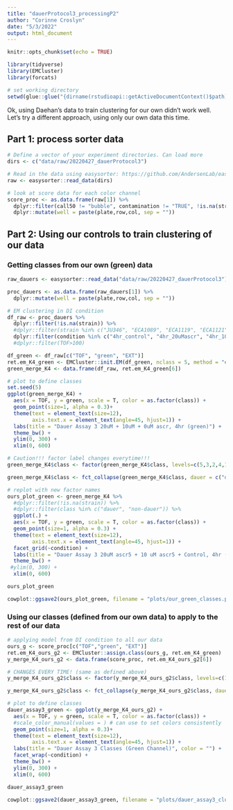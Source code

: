 ```yaml
---
title: "dauerProtocol3_processingP2"
author: "Corinne Croslyn"
date: "5/3/2022"
output: html_document
---
```


```r
knitr::opts_chunk$set(echo = TRUE)
```

```r
library(tidyverse)
library(EMCluster)
library(forcats)

# set working directory
setwd(glue::glue("{dirname(rstudioapi::getActiveDocumentContext()$path)}/.."))
```

Ok, using Daehan's data to train clustering for our own didn't work well. Let's try a different approach, using only our own data this time.

## Part 1: process sorter data 

```r
# Define a vector of your experiment directories. Can load more
dirs <- c("data/raw/20220427_dauerProtocol3") 

# Read in the data using easysorter: https://github.com/AndersenLab/easysorter
raw <- easysorter::read_data(dirs)

# look at score data for each color channel
score_proc <- as.data.frame(raw[1]) %>%
  dplyr::filter(call50 != "bubble", contamination != "TRUE", !is.na(strain)) %>%
  dplyr::mutate(well = paste(plate,row,col, sep = ""))
```

## Part 2: Using our controls to train clustering of our data 

### Getting classes from our own (green) data

```r
raw_dauers <- easysorter::read_data("data/raw/20220427_dauerProtocol3") # FOR NOW USE THIS ASSAY FOR SETTINGS

proc_dauers <- as.data.frame(raw_dauers[1]) %>%
  dplyr::mutate(well = paste(plate,row,col, sep = ""))

# EM clustering in DI condition
df_raw <- proc_dauers %>%
  dplyr::filter(!is.na(strain)) %>%
  #dplyr::filter(strain %in% c("JU346", "ECA1089", "ECA1119", "ECA1121", "NIC166", "ECA1091", "ECA1120", "ECA1122")) %>%
  dplyr::filter(condition %in% c("4hr_control", "4hr_20uMascr", "4hr_10uMascr"))
  #dplyr::filter(TOF>100)

df_green <- df_raw[c("TOF", "green", "EXT")]
ret.em_K4_green <- EMCluster::init.EM(df_green, nclass = 5, method = "em.EM") #I'm choosing 5 classes here instead of Daehan's 4 because we see 2 clusters of non-dauers in our data (Daehan see's 1)
green_merge_K4 <- data.frame(df_raw, ret.em_K4_green[6])

# plot to define classes
set.seed(5)
ggplot(green_merge_K4) +
  aes(x = TOF, y = green, scale = T, color = as.factor(class)) +
  geom_point(size=1, alpha = 0.3)+
  theme(text = element_text(size=12),
        axis.text.x = element_text(angle=45, hjust=1)) +
  labs(title = "Dauer Assay 3 20uM + 10uM + 0uM ascr, 4hr (green)") +
  theme_bw() + 
  ylim(0, 300) +
  xlim(0, 600)
```

```r
# Caution!!! factor label changes everytime!!!
green_merge_K4$class <- factor(green_merge_K4$class, levels=c(5,3,2,4,1), labels=c("dauer", "dauer2", "non-dauer", "non-dauer2", "other"))

green_merge_K4$class <- fct_collapse(green_merge_K4$class, dauer = c("dauer", "dauer2"), nondauer = c("non-dauer", "non-dauer2"), other = c("other1"))

# replot with new factor names
ours_plot_green <- green_merge_K4 %>%
  #dplyr::filter(!is.na(strain)) %>%
  #dplyr::filter(class %in% c("dauer", "non-dauer")) %>%
  ggplot(.) +
  aes(x = TOF, y = green, scale = T, color = as.factor(class)) +
  geom_point(size=1, alpha = 0.3) +
  theme(text = element_text(size=12),
        axis.text.x = element_text(angle=45, hjust=1)) +
  facet_grid(~condition) +
  labs(title = "Dauer Assay 3 20uM ascr5 + 10 uM ascr5 + Control, 4hr (green)", color = "") +
  theme_bw() +
 #ylim(0, 300) +
  xlim(0, 600)

ours_plot_green

cowplot::ggsave2(ours_plot_green, filename = "plots/our_green_classes.png", width =5, height = 5)
```

### Using our classes (defined from our own data) to apply to the rest of our data

```r
# applying model from DI condition to all our data
ours_g <- score_proc[c("TOF","green", "EXT")]
ret.em_K4_ours_g2 <- EMCluster::assign.class(ours_g, ret.em_K4_green) 
y_merge_K4_ours_g2 <- data.frame(score_proc, ret.em_K4_ours_g2[6])

# CHANGES EVERY TIME! (same as defined above)
y_merge_K4_ours_g2$class <- factor(y_merge_K4_ours_g2$class, levels=c(1,4,2,3,5,6), labels=c("dauer1","dauer2", "non-dauer1", "non-dauer2", "other1", "other2"))

y_merge_K4_ours_g2$class <- fct_collapse(y_merge_K4_ours_g2$class, dauer = c("dauer1","dauer2"), nondauer = c("non-dauer1", "non-dauer2"), other = c("other1","other2"))

# plot to define classes
dauer_assay3_green <- ggplot(y_merge_K4_ours_g2) +
  aes(x = TOF, y = green, scale = T, color = as.factor(class)) +
  #scale_color_manual(values = ) # can use to set colors consistently
  geom_point(size=1, alpha = 0.3)+
  theme(text = element_text(size=12),
        axis.text.x = element_text(angle=45, hjust=1)) +
  labs(title = "Dauer Assay 3 Classes (Green Channel)", color = "") +
  facet_wrap(~condition) +
  theme_bw() +
  ylim(0, 300) +
  xlim(0, 600)

dauer_assay3_green

cowplot::ggsave2(dauer_assay3_green, filename = "plots/dauer_assay3_clusters_by_condition_green.png", width = 5, height = 5)
```

